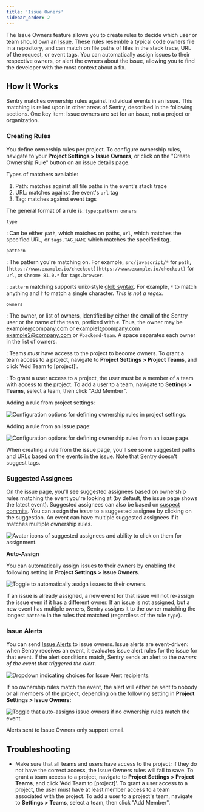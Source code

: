 ```yaml
---
title: 'Issue Owners'
sidebar_order: 2
---
```


The Issue Owners feature allows you to create rules to decide which user or team should own an [Issue](/data-management/event-grouping/). These rules resemble a typical code owners file in a repository, and can match on file paths of files in the stack trace, URL of the request, or event tags. You can automatically assign issues to their respective owners, or alert the owners about the issue, allowing you to find the developer with the most context about a fix.

## How It Works

Sentry matches ownership rules against individual events in an issue. This matching is relied upon in other areas of Sentry, described in the following sections. One key item: Issue owners are set for an issue, not a project or organization.

### Creating Rules

You define ownership rules per project. To configure ownership rules, navigate to your **Project Settings > Issue Owners**, or click on the "Create Ownership Rule" button on an issue details page.

Types of matchers available:

1. Path: matches against all file paths in the event's stack trace
2. URL: matches against the event's `url` tag
3. Tag: matches against event tags

The general format of a rule is: `type:pattern owners`

`type`

: Can be either `path`, which matches on paths, `url`, which matches the specified URL, or `tags.TAG_NAME` which matches the specified tag.

`pattern`

: The pattern you're matching on. For example, `src/javascript/*` for `path`, `[https://www.example.io/checkout](https://www.example.io/checkout)` for `url`, or `Chrome 81.0.*` for `tags.browser`.

: `pattern` matching supports unix-style [glob syntax](https://en.wikipedia.org/wiki/Glob_(programming)). For example, `*` to match anything and `?` to match a single character. *This is not a regex.*

`owners`

: The owner, or list of owners, identified by either the email of the Sentry user or the name of the team, prefixed with `#`. Thus, the owner may be example@company.com or example1@company.com example2@company.com or `#backend-team`. A space separates each owner in the list of owners.

: Teams *must* have access to the project to become owners. To grant a team access to a project, navigate to **Project Settings > Project Teams**, and click 'Add Team to [project]'.

: To grant a user access to a project, the user must be a member of a team with access to the project. To add a user to a team, navigate to **Settings > Teams**, select a team, then click "Add Member".

Adding a rule from project settings:

![Configuration options for defining ownership rules in project settings.](ownership_rules.png)

Adding a rule from an issue page:

![Configuration options for defining ownership rules from an issue page.](create_ownership_rule.png)

When creating a rule from the issue page, you'll see some suggested paths and URLs based on the events in the issue. Note that Sentry doesn't suggest tags.

### Suggested Assignees

On the issue page, you'll see suggested assignees based on ownership rules matching the event you're looking at (by default, the issue page shows the latest event). Suggested assignees can also be based on [suspect commits](/workflow/releases/#after-associating-commits). You can assign the *issue* to a suggested assignee by clicking on the suggestion. An event can have multiple suggested assignees if it matches multiple ownership rules.

![Avatar icons of suggested assignees and ability to click on them for assignment.](suggested_assignees.png)

**Auto-Assign**

You can automatically assign issues to their owners by enabling the following setting in **Project Settings > Issue Owners**.

![Toggle to automatically assign issues to their owners.](new_event_matches.png)

If an issue is already assigned, a new event for that issue will not re-assign the issue even if it has a different owner. If an issue is not assigned, but a new event has multiple owners, Sentry assigns it to the owner matching the longest `pattern` in the rules that matched (regardless of the rule `type`).

### Issue Alerts

You can send [Issue Alerts](/workflow/alerts-notifications/alerts/#issue-alerts) to issue owners. Issue alerts are event-driven: when Sentry receives an event, it evaluates issue alert rules for the issue for that event. If the alert conditions match, Sentry sends an alert to the *owners of the event that triggered the alert*.

![Dropdown indicating choices for Issue Alert recipients.](perform_these_actions.png)

If no ownership rules match the event, the alert will either be sent to nobody or all members of the project, depending on the following setting in **Project Settings > Issue Owners:**

![Toggle that auto-assigns issue owners if no ownership rules match the event.](ownership_not_determined.png)

Alerts sent to Issue Owners only support email.

## Troubleshooting

- Make sure that all teams and users have access to the project; if they do not have the correct access, the Issue Owners rules will fail to save. To grant a team access to a project, navigate to **Project Settings > Project Teams**, and click 'Add Team to [project]'. To grant a user access to a project, the user must have at least member access to a team associated with the project. To add a user to a project's team, navigate to **Settings > Teams**, select a team, then click "Add Member".
